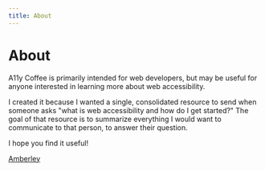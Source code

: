 ```yaml
---
title: About
---
```



<SEO
  title="About A11y Coffee"
  description="About the A11y Coffee project and its purpose."
/>

# About

A11y Coffee is primarily intended for web developers, but may be useful for anyone interested in learning more about web accessibility.

I created it because I wanted a single, consolidated resource to send when someone asks "what is web accessibility and how do I get started?" The goal of that resource is to summarize everything I would want to communicate to that person, to answer their question.

I hope you find it useful!

[Amberley](https://twitter.com/amber1ey)

